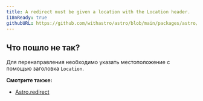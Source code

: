```yaml
---
title: A redirect must be given a location with the Location header.
i18nReady: true
githubURL: https://github.com/withastro/astro/blob/main/packages/astro/src/core/errors/errors-data.ts
---
```


## Что пошло не так?

Для перенаправления необходимо указать местоположение с помощью заголовка `Location`.

**Смотрите также:**

-  [Astro.redirect](/ru/reference/api-reference/#astroredirect)

